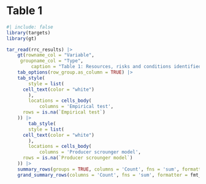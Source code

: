 # Table 1

```r
#| include: false
library(targets)
library(gt)
```

```r
tar_read(rrc_results) |>
	gt(rowname_col = "Variable",
     groupname_col = "Type",
		 caption = "Table 1: Resources, risks and conditions identified in the producer-scrounger literature reviewed (Table S1). Examples of variables for resources, risks and conditions comprising animal's habitats were derived from Matthiopolous et al. (2023). Corresponding articles that directly investigated the influence of each variable on  producer-scrounger dynamics were listed. Articles were grouped according to approach, either producer-scrounger models using evolutionary game theory or empirical tests.") |>
	tab_options(row_group.as_column = TRUE) |>
	tab_style(  
		style = list(
      cell_text(color = "white")
		),
		locations = cells_body(
			columns = 'Empirical test',
      rows = is.na(`Empirical test`)
    )) |>
		tab_style(  
		style = list(
      cell_text(color = "white")
		),
		locations = cells_body(
			columns = 'Producer scrounger model',
      rows = is.na(`Producer scrounger model`)
    )) |> 
	summary_rows(groups = TRUE, columns = 'Count', fns = 'sum', formatter = fmt_integer) |>
	grand_summary_rows(columns = 'Count', fns = 'sum', formatter = fmt_integer)
```

